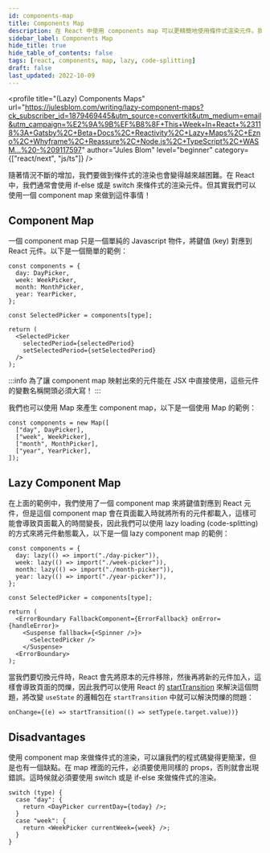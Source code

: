 ```yaml
---
id: components-map
title: Components Map
description: 在 React 中使用 components map 可以更精簡地使用條件式渲染元件。我們可以使用普通的 JavaScript 物件或 Map 創建 components map，以及使用 lazy-loading 使元件動態載入。另外，在切換元件時使用 startTransition 可以避免元件切換閃爍的問題。最後，使用 components map 有一個缺點，就是 map 中的所有元件必須使用相同的 props。
sidebar_label: Components Map
hide_title: true
hide_table_of_contents: false
tags: [react, components, map, lazy, code-splitting]
draft: false
last_updated: 2022-10-09
---
```


<profile
  title="(Lazy) Components Maps"
  url="https://julesblom.com/writing/lazy-component-maps?ck_subscriber_id=1879469445&utm_source=convertkit&utm_medium=email&utm_campaign=%E2%9A%9B%EF%B8%8F+This+Week+In+React+%23118%3A+Gatsby%2C+Beta+Docs%2C+Reactivity%2C+Lazy+Maps%2C+Ezno%2C+Whyframe%2C+Reassure%2C+Node.js%2C+TypeScript%2C+WASM...%20-%209117597"
  author="Jules Blom"
  level="beginner"
  category={["react/next", "js/ts"]}
/>

隨著情況不斷的增加，我們要做到條件式的渲染也會變得越來越困難。在 React 中，我們通常會使用 if-else 或是 switch 來條件式的渲染元件。但其實我們可以使用一個 component map 來做到這件事情！

## Component Map

一個 component map 只是一個單純的 Javascript 物件，將鍵值 (key) 對應到 React 元件。以下是一個簡單的範例：

```tsx
const components = {
  day: DayPicker,
  week: WeekPicker,
  month: MonthPicker,
  year: YearPicker,
};

const SelectedPicker = components[type];

return (
  <SelectedPicker
    selectedPeriod={selectedPeriod}
    setSelectedPeriod={setSelectedPeriod}
  />
);
```

:::info
為了讓 component map 映射出來的元件能在 JSX 中直接使用，這些元件的變數名稱開頭必須大寫！
:::

我們也可以使用 Map 來產生 component map，以下是一個使用 Map 的範例：

```tsx
const components = new Map([
  ["day", DayPicker],
  ["week", WeekPicker],
  ["month", MonthPicker],
  ["year", YearPicker],
]);
```

## Lazy Component Map

在上面的範例中，我們使用了一個 component map 來將鍵值對應到 React 元件，但是這個 component map 會在頁面載入時就將所有的元件都載入，這樣可能會導致頁面載入的時間變長，因此我們可以使用 lazy loading (code-splitting) 的方式來將元件動態載入，以下是一個 lazy component map 的範例：

```tsx
const components = {
  day: lazy(() => import("./day-picker")),
  week: lazy(() => import("./week-picker")),
  month: lazy(() => import("./month-picker")),
  year: lazy(() => import("./year-picker")),
};

const SelectedPicker = components[type];

return (
  <ErrorBoundary FallbackComponent={ErrorFallback} onError={handleError}>
    <Suspense fallback={<Spinner />}>
      <SelectedPicker />
    </Suspense>
  <ErrorBoundary>
);
```

當我們要切換元件時，React 會先將原本的元件移除，然後再將新的元件加入，這樣會導致頁面的閃爍，因此我們可以使用 React 的 [startTransition](https://beta.reactjs.org/reference/react/startTransition) 來解決這個問題，將改變 `useState` 的邏輯包在 `startTransition` 中就可以解決閃爍的問題：

```tsx
onChange={(e) => startTransition(() => setType(e.target.value))}
```

## Disadvantages

使用 component map 來做條件式的渲染，可以讓我們的程式碼變得更簡潔，但是也有一個缺點。在 map 裡面的元件，必須要使用同樣的 props，否則就會出現錯誤。這時候就必須要使用 switch 或是 if-else 來做條件式的渲染。

```tsx
switch (type) {
  case "day": {
    return <DayPicker currentDay={today} />;
  }
  case "week": {
    return <WeekPicker currentWeek={week} />;
  }
}
```
